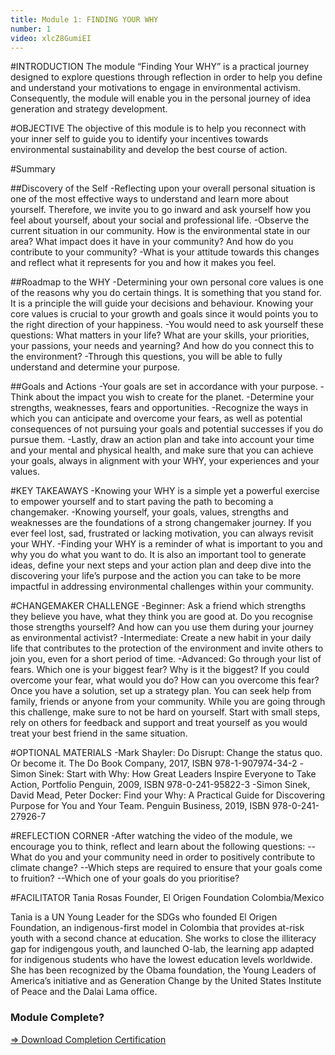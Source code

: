 ```yaml
---
title: Module 1: FINDING YOUR WHY
number: 1
video: xlcZ8GumiEI
---
```



#INTRODUCTION
The module “Finding Your WHY” is a practical journey designed to explore questions through reflection in order to help you define and understand your motivations to engage in environmental activism. Consequently, the module will enable you in the personal journey of idea generation and strategy development.

#OBJECTIVE
The objective of this module is to help you reconnect with your inner self to guide you to identify your incentives towards environmental sustainability and develop the best course of action.

#Summary

##Discovery of the Self
-Reflecting upon your overall personal situation is one of the most effective ways to understand and learn more about yourself. Therefore, we invite you to go inward and ask yourself how you feel about yourself, about your social and professional life.
-Observe the current situation in our community. How is the environmental state in our area? What impact does it have in your community? And how do you contribute to your community?
-What is your attitude towards this changes and reflect what it represents for you and how it makes you feel.

##Roadmap to the WHY
-Determining your own personal core values is one of the reasons why you do certain things. It is something that you stand for. It is a principle the  will guide your decisions and behaviour. Knowing your core values is crucial to your growth and goals since it would points you to the right direction of your happiness. 
-You would need to ask yourself these questions: What matters in your life? What are your skills, your priorities, your passions, your needs and yearning? And how do you connect this to the environment? 
-Through this questions, you will be able to fully understand and determine your purpose.

##Goals and Actions
-Your goals are set in accordance with your purpose. 
-Think about the impact you wish to create for the planet.
-Determine your strengths, weaknesses, fears and opportunities. 
-Recognize the ways in which you can anticipate and overcome your fears, as well as potential consequences of not pursuing your goals and potential successes if you do pursue them. 
-Lastly, draw an action plan and take into account your time and your mental and physical health, and make sure that you can achieve your goals, always in alignment with your WHY, your experiences and your values.

#KEY TAKEAWAYS
-Knowing your WHY is a simple yet a powerful exercise to empower yourself and to start paving the path to becoming a changemaker.
-Knowing yourself, your goals, values, strengths and weaknesses are the foundations of a strong changemaker journey. If you ever feel lost, sad, frustrated or lacking motivation, you can always revisit your WHY. 
-Finding your WHY is a reminder of what is important to you and why you do what you want to do. It is also an important tool to generate ideas, define your next steps and your action plan and deep dive into the discovering your life’s purpose and the action you can take to be more impactful in addressing environmental challenges within your community.

#CHANGEMAKER CHALLENGE
-Beginner: Ask a friend which strengths they believe you have, what they think you are good at. Do you recognise those strengths yourself? And how can you use them during your journey as environmental activist? 
-Intermediate: Create a new habit in your daily life that contributes to the protection of the environment and invite others to join you, even for a short period of time.
-Advanced: Go through your list of fears. Which one is your biggest fear? Why is it the biggest? If you could overcome your fear, what would you do? How can you overcome this fear? Once you have a solution, set up a strategy plan. You can seek help from family, friends or anyone from your community. While you are going through this challenge, make sure to not be hard on yourself. Start with small steps, rely on others for feedback and support and treat yourself as you would treat your best friend in the same situation.

#OPTIONAL MATERIALS
-Mark Shayler: Do Disrupt: Change the status quo. Or become it. The Do Book Company, 2017, ISBN 978-1-907974-34-2
-Simon Sinek: Start with Why: How Great Leaders Inspire Everyone to Take Action, Portfolio Penguin, 2009, ISBN 978-0-241-95822-3
-Simon Sinek, David Mead, Peter Docker: Find your Why: A Practical Guide for Discovering Purpose for You and Your Team. Penguin Business, 2019, ISBN 978-0-241-27926-7

#REFLECTION CORNER
-After watching the video of the module, we encourage you to think, reflect and learn about the following questions:
--What do you and your community need in order to positively contribute to climate change? 
--Which steps are required to ensure that your goals come to fruition?
--Which one of your goals do you prioritise?

#FACILITATOR
Tania Rosas
Founder, El Origen Foundation
Colombia/Mexico

Tania is a UN Young Leader for the SDGs who founded El Origen Foundation, an indigenous-first model in Colombia that provides at-risk youth with a second chance at education. She works to close the illiteracy gap for indigengous youth, and launched O-lab, the learning app adapted  for indigenous students who have the lowest education levels worldwide. She has been recognized by the Obama foundation, the Young Leaders of America’s initiative and as Generation Change by the United States Institute of Peace and the Dalai Lama office.






### Module Complete?
[=> Download Completion Certification](https://github.com/letsreinvent/yfop-online-course/raw/main/yfop/school/courses/youth-leadership/assets/certificate_example.pdf)

